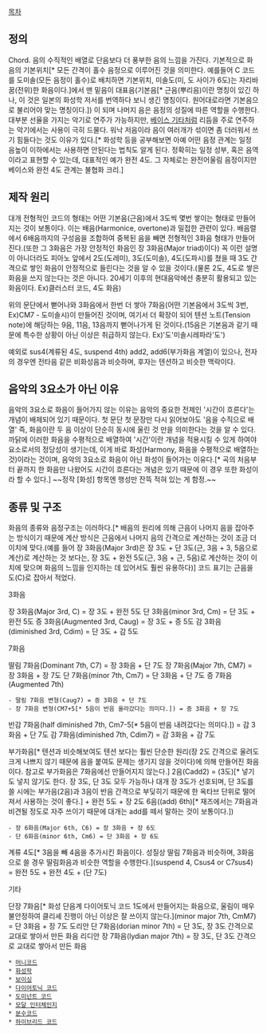[[목차]]
== 정의 ==
Chord. 음의 수직적인 배열로 단음보다 더 풍부한 음의 느낌을 가진다. 기본적으로 화음의 기본위치[* 모든 간격이 홀수 음정으로 이루어진 것을 의미한다. 예를들어 C 코드를 도미솔(모든 음정이 홀수)로 배치하면 기본위치, 미솔도(미, 도 사이가 6도)는 자리바꿈(전위)한 화음이다.]에서 맨 밑음이 대표음(기본음[* 근음(뿌리음)이란 명칭이 있긴 하나, 이 것은 일본의 화성학 저서를 번역하다 보니 생긴 명칭이다. 원어대로라면 기본음으로 불리어야 맞는 명칭이다.]) 이 되며 나머지 음은 음정의 성질에 따른 역할을 수행한다. 대부분 선율을 가지는 악기로 연주가 가능하지만, [[베이스 기타]]처럼 리듬을 주로 연주하는 악기에서는 사용이 극히 드물다. 워낙 저음이라 음이 여러개가 섞이면 좀 더러워서 쓰기 힘들다는 것도 이유가 있다.[* 화성학 등을 공부해보면 아예 어떤 음정 관계는 일정 음높이 이하에서는 사용하면 안된다는 법칙도 알게 된다. 정확히는 일정 성부, 혹은 음역이라고 표현할 수 있는데, 대표적인 예가 완전 4도. 그 자체로는 완전어울림 음정이지만 베이스와 완전 4도 관계는 불협화 크리.]

== 제작 원리 ==

대개 전형적인 코드의 형태는 어떤 기본음(근음)에서 3도씩 몇번 쌓이는 형태로 만들어지는 것이 보통이다. 이는 배음(Harmonice, overtone)과 밀접한 관련이 있다. 배음렬에서 6배음까지의 구성음을 조합하여 중복된 음을 빼면 전형적인 3화음 형태가 만들어진다.(또한 그 3화음은 가장 안정적인 화음인 장 3화음(Major triad)이다) 꼭 이런 설명이 아니더라도 피아노 앞에서 2도(도레미), 3도(도미솔), 4도(도파시)를 쳤을 때 3도 간격으로 쌓인 화음이 안정적으로 들린다는 것을 알 수 있을 것이다.(물론 2도, 4도로 쌓은 화음을 쓰지 않는다는 것은 아니다. 20세기 이후의 현대음악에선 충분히 활용되고 있는 화음이다. Ex)클러스터 코드, 4도 화음)

위의 문단에서 뻗어나와 3화음에서 한번 더 쌓아 7화음(어떤 기본음에서 3도씩 3번, Ex)CM7 - 도미솔시)이 만들어진 것이며, 여기서 더 확장이 되어 텐션 노트(Tension note)에 해당하는 9음, 11음, 13음까지 뻗어나가게 된 것이다.(15음은 기본음과 같기 때문에 특수한 상황이 아닌 이상은 취급하지 않는다. Ex)'도'미솔시레파라'도')

예외로 sus4(계류된 4도, suspend 4th) add2, add6(부가화음 계열)이 있으나, 전자의 경우엔 전타음 같은 비화성음과 비슷하며, 후자는 텐션하고 비슷한 맥락이다.

== 음악의 3요소가 아닌 이유 ==
음악의 3요소로 화음이 들어가지 않는 이유는 음악의 중요한 전제인 '시간이 흐른다'는 개념이 배제되어 있기 때문이다. 첫 문단 첫 문장만 다시 읽어보아도 '음을 수직으로 배열' 즉, 화음이란 두 음 이상이 단순히 동시에 울린 것 만을 의미한다는 것을 알 수 있다. 까닭에 이러한 화음을 수평적으로 배열하여 '시간'이란 개념을 적용시킬 수 있게 하여야 요소로서의 정당성이 생기는데, 이게 바로 화성(Harmony, 화음을 수평적으로 배열하는 것)이라는 것이며, 음악의 3요소로 화음이 아닌 화성이 들어가는 이유다.[* 곡의 처음부터 끝까지 한 화음만 나왔어도 시간이 흐른다는 개념은 있기 때문에 이 경우 또한 화성이라 할 수 있다.] ~~정작 [화성] 항목엔 행성만 잔뜩 적혀 있는 게 함정.~~

== 종류 및 구조 ==
화음의 종류와 음정구조는 이러하다.[* 배음의 원리에 의해 근음이 나머지 음을 잡아주는 방식이기 때문에 계산 방식은 근음에서 나머지 음의 간격으로 계산하는 것이 조금 더 이치에 맞다.(예를 들어 장 3화음(Major 3rd)은 장 3도 + 단 3도(근, 3음 + 3, 5음으로 계산)로 계산하는 것 보다는, 장 3도 + 완전 5도(근, 3음 + 근, 5음)로 계산하는 것이 이치에 맞으며 화음의 느낌을 인지하는 데 있어서도 훨씬 유용하다)] 코드 표기는 근음을 도(C)로 잡아서 적었다.

3화음

장 3화음(Major 3rd, C) = 장 3도 + 완전 5도
단 3화음(minor 3rd, Cm) = 단 3도 + 완전 5도
증 3화음(Augmented 3rd, Caug) = 장 3도 + 증 5도
감 3화음(diminished 3rd, Cdim) = 단 3도 + 감 5도

7화음

딸림 7화음(Dominant 7th, C7) = 장 3화음 + 단 7도
장 7화음(Major 7th, CM7) = 장 3화음 + 장 7도
단 7화음(minor 7th, Cm7) = 단 3화음 + 단 7도
증 7화음(Augmented 7th)
 - 딸림 7화음 변형(Caug7) = 증 3화음 + 단 7도
 - 장 7화음 변형(CM7+5[* 5음이 반음 올라갔다는 의미다.]) = 증 3화음 + 장 7도
반감 7화음(half diminished 7th, Cm7-5[* 5음이 반음 내려갔다는 의미다.]) = 감 3화음 + 단 7도
감 7화음(diminished 7th, Cdim7) = 감 3화음 + 감 7도

부가화음[* 텐션과 비슷해보여도 텐션 보다는 훨씬 단순한 원리(장 2도 간격으로 울려도 크게 나쁘지 않기 때문에 음을 붙여도 문제는 생기지 않을 것이다)에 의해 만들어진 화음이다. 참고로 부가화음은 7화음에선 만들어지지 않는다.]
2음(Cadd2) = (3도)[* 넣기도 넣지 않기도 한다. 장 3도, 단 3도 모두 가능하나 대개 장 3도가 선호되며, 단 3도를 쓸 시에는 부가음(2음)과 3음이 반음 간격으로 부딪히기 때문에 한 옥타브 단위로 떨어져서 사용하는 것이 좋다.] + 완전 5도 + 장 2도
6음((add) 6th)[* 재즈에서는 7화음과 비견될 정도로 자주 쓰이기 때문에 대개는 add를 떼서 말하는 것이 보통이다.])
 - 장 6화음(Major 6th, C6) = 장 3화음 + 장 6도
 - 단 6화음(minor 6th, Cm6) = 단 3화음 + 장 6도

계류 4도[* 3음을 빼 4음을 추가시킨 화음이다. 성질상 딸림 7화음과 비슷하며, 3화음으로 쓸 경우 딸림화음과 비슷한 역할을 수행한다.](suspend 4, Csus4 or C7sus4) = 완전 5도 + 완전 4도 + (단 7도)

기타

단장 7화음[* 화성 단음계 다이어토닉 코드 1도에서 만들어지는 화음으로, 울림이 매우 불안정하여 클리셰 진행이 아닌 이상은 잘 쓰이지 않는다.](minor major 7th, CmM7) = 단 3화음 + 장 7도
도리안 단 7화음(dorian minor 7th) = 단 3도, 장 3도 간격으로 교대로 쌓아서 만든 화음
리디안 장 7화음(lydian major 7th) = 장 3도, 단 3도 간격으로 교대로 쌓아서 만든 화음


 * [[머니코드]]
 * [[화성학]]
 * [[보이싱]]
 * [[다이어토닉 코드]]
 * [[도미넌트 코드]]
 * [[모달 인터체인지]]
 * [[분수코드]]
 * [[하이브리드 코드]]

